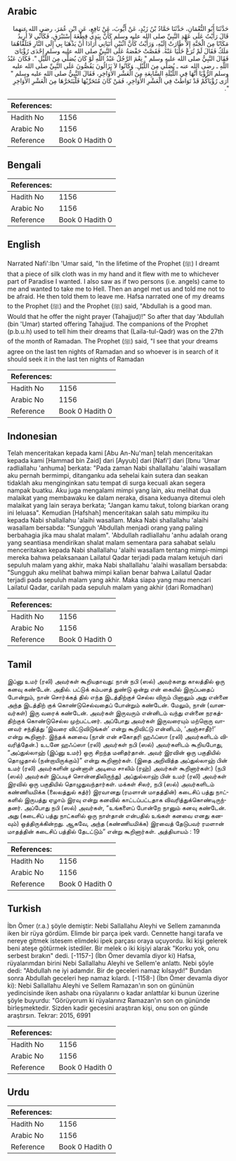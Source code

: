 ## Arabic


<div dir="rtl" lang="ar" style={{fontSize:'larger',backgroundColor:'#f8f9fa',padding:20}}>
حَدَّثَنَا أَبُو النُّعْمَانِ، حَدَّثَنَا حَمَّادُ بْنُ زَيْدٍ، عَنْ أَيُّوبَ، عَنْ نَافِعٍ، عَنِ ابْنِ عُمَرَ، رضى الله عنهما قَالَ رَأَيْتُ عَلَى عَهْدِ النَّبِيِّ صلى الله عليه وسلم كَأَنَّ بِيَدِي قِطْعَةَ إِسْتَبْرَقٍ، فَكَأَنِّي لاَ أُرِيدُ مَكَانًا مِنَ الْجَنَّةِ إِلاَّ طَارَتْ إِلَيْهِ، وَرَأَيْتُ كَأَنَّ اثْنَيْنِ أَتَيَانِي أَرَادَا أَنْ يَذْهَبَا بِي إِلَى النَّارِ فَتَلَقَّاهُمَا مَلَكٌ فَقَالَ لَمْ تُرَعْ خَلِّيَا عَنْهُ‏.‏ فَقَصَّتْ حَفْصَةُ عَلَى النَّبِيِّ صلى الله عليه وسلم إِحْدَى رُؤْيَاىَ فَقَالَ النَّبِيُّ صلى الله عليه وسلم ‏"‏ نِعْمَ الرَّجُلُ عَبْدُ اللَّهِ لَوْ كَانَ يُصَلِّي مِنَ اللَّيْلِ ‏"‏‏.‏ فَكَانَ عَبْدُ اللَّهِ ـ رضى الله عنه ـ يُصَلِّي مِنَ اللَّيْلِ‏.‏ وَكَانُوا لاَ يَزَالُونَ يَقُصُّونَ عَلَى النَّبِيِّ صلى الله عليه وسلم الرُّؤْيَا أَنَّهَا فِي اللَّيْلَةِ السَّابِعَةِ مِنَ الْعَشْرِ الأَوَاخِرِ، فَقَالَ النَّبِيُّ صلى الله عليه وسلم ‏"‏ أَرَى رُؤْيَاكُمْ قَدْ تَوَاطَتْ فِي الْعَشْرِ الأَوَاخِرِ، فَمَنْ كَانَ مُتَحَرِّيْهَا فَلْيَتَحَرَّهَا مِنَ الْعَشْرِ الأَوَاخِرِ ‏"‏‏.‏
</div>
<div style={{backgroundColor:'#f8f9fa',padding:20, marginBottom: 10}}><table> <thead> <tr> <th>References:</th> <th></th> </tr> </thead> <tbody><tr><td>Hadith No</td><td>1156</td></tr><tr><td>Arabic No</td><td>1156</td></tr><tr><td>Reference</td><td>Book 0 Hadith 0</td></tr></tbody></table></div>

## Bengali


<div dir="ltr" lang="bn" style={{fontSize:'larger',backgroundColor:'#f8f9fa',padding:20}}>

</div>
<div style={{backgroundColor:'#f8f9fa',padding:20, marginBottom: 10}}><table> <thead> <tr> <th>References:</th> <th></th> </tr> </thead> <tbody><tr><td>Hadith No</td><td>1156</td></tr><tr><td>Arabic No</td><td>1156</td></tr><tr><td>Reference</td><td>Book 0 Hadith 0</td></tr></tbody></table></div>

## English


<div dir="ltr" lang="en" style={{fontSize:'larger',backgroundColor:'#f8f9fa',padding:20}}>
Narrated Nafi':Ibn 'Umar said, "In the lifetime of the Prophet (ﷺ) I dreamt that a piece of silk cloth was in my hand and it flew with me to whichever part of Paradise I wanted. I also saw as if two persons (i.e. angels) came to me and wanted to take me to Hell. Then an angel met us and told me not to be afraid. He then told them to leave me. Hafsa narrated one of my dreams to the Prophet (ﷺ) and the Prophet (ﷺ) said, "Abdullah is a good man. Would that he offer the night prayer (Tahajjud)!" So after that day 'Abdullah (bin 'Umar) started offering Tahajjud. The companions of the Prophet (p.b.u.h) used to tell him their dreams that (Laila-tul-Qadr) was on the 27th of the month of Ramadan. The Prophet (ﷺ) said, "I see that your dreams agree on the last ten nights of Ramadan and so whoever is in search of it should seek it in the last ten nights of Ramadan
</div>
<div style={{backgroundColor:'#f8f9fa',padding:20, marginBottom: 10}}><table> <thead> <tr> <th>References:</th> <th></th> </tr> </thead> <tbody><tr><td>Hadith No</td><td>1156</td></tr><tr><td>Arabic No</td><td>1156</td></tr><tr><td>Reference</td><td>Book 0 Hadith 0</td></tr></tbody></table></div>

## Indonesian


<div dir="ltr" lang="id" style={{fontSize:'larger',backgroundColor:'#f8f9fa',padding:20}}>
Telah menceritakan kepada kami [Abu An-Nu'man] telah menceritakan kepada kami [Hammad bin Zaid] dari [Ayyub] dari [Nafi'] dari [Ibnu 'Umar radliallahu 'anhuma] berkata: "Pada zaman Nabi shallallahu 'alaihi wasallam aku pernah bermimpi, ditanganku ada sehelai kain sutera dan seakan tidaklah aku menginginkan satu tempat di surga kecuali akan segera nampak buatku. Aku juga mengalami mimpi yang lain, aku melihat dua malaikat yang membawaku ke dalam neraka, disana keduanya ditemui oleh malaikat yang lain seraya berkata; "Jangan kamu takut, tolong biarkan orang ini leluasa". Kemudian [Hafshah] menceritakan salah satu mimpiku itu kepada Nabi shallallahu 'alaihi wasallam. Maka Nabi shallallahu 'alaihi wasallam bersabda: "Sungguh 'Abdullah menjadi orang yang paling berbahagia jika mau shalat malam". 'Abdullah radliallahu 'anhu adalah orang yang seantiasa mendirikan shalat malam sementara para sahabat selalu menceritakan kepada Nabi shallallahu 'alaihi wasallam tentang mimpi-mimpi mereka bahwa pelaksanaan Lailatul Qadar terjadi pada malam ketujuh dari sepuluh malam yang akhir, maka Nabi shallallahu 'alaihi wasallam bersabda: "Sungguh aku melihat bahwa mimpi kalian benar bahwa Lailatul Qadar terjadi pada sepuluh malam yang akhir. Maka siapa yang mau mencari Lailatul Qadar, carilah pada sepuluh malam yang akhir (dari Romadhan)
</div>
<div style={{backgroundColor:'#f8f9fa',padding:20, marginBottom: 10}}><table> <thead> <tr> <th>References:</th> <th></th> </tr> </thead> <tbody><tr><td>Hadith No</td><td>1156</td></tr><tr><td>Arabic No</td><td>1156</td></tr><tr><td>Reference</td><td>Book 0 Hadith 0</td></tr></tbody></table></div>

## Tamil


<div dir="ltr" lang="ta" style={{fontSize:'larger',backgroundColor:'#f8f9fa',padding:20}}>
இப்னு உமர் (ரலி) அவர்கள் கூறியதாவது: நான் நபி (ஸல்) அவர்களது காலத்தில் ஒரு கனவு கண்டேன். அதில். பட்டுக் கம்பளத் துண்டு ஒன்று என் கையில் இருப்பதைப் போன்றும், நான் சொர்க்கத் தில் எந்த இடத்திற்குச் செல்ல விரும் பினாலும் அது என்னை அந்த இடத்திற் குக் கொண்டுசெல்வதைப் போன்றும் கண்டேன். மேலும், நான் (வானவர்கள்) இரு வரைக் கண்டேன். அவர்கள் இருவரும் என்னிடம் வந்து என்னை நரகத்திற்குக் கொண்டுசெல்ல முற்பட்டனர். அப்போது அவர்கள் இருவரையும் மற்றொரு வானவர் சந்தித்து ‘இவரை விட்டுவிடுங்கள்’ என்று கூறிவிட்டு என்னிடம், ‘அஞ்சாதீர்!’ என்று கூறினார். இந்தக் கனவை (நான் என் சகோதரி ஹஃப்ஸா (ரலி) அவர்களிடம் விவரித்தேன்.) உடனே ஹஃப்ஸா (ரலி) அவர்கள் நபி (ஸல்) அவர்களிடம் கூறியபோது, “அப்துல்லாஹ் (இப்னு உமர்) ஒரு சிறந்த மனிதர்தான். அவர் இரவின் ஒரு பகுதியில் தொழுதால் (நன்றாயிருக்கும்)” என்று கூறினார்கள். (இதை அறிவித்த அப்துல்லாஹ் பின் உமர் (ரலி) அவர்களின் முன்னாள் அடிமை சாலிம் (ரஹ்) அவர்கள் கூறினார்கள்:) (நபி (ஸல்) அவர்கள் இப்படிச் சொன்னதிலிருந்து) அப்துல்லாஹ் பின் உமர் (ரலி) அவர்கள் இரவில் ஒரு பகுதியில் தொழுதுவந்தார்கள். மக்கள் சிலர், நபி (ஸல்) அவர்களிடம் கண்ணியமிக்க (லைலத்துல் கத்ர்) இரவானது (ரமளான் மாதத்தின்) கடைசிப் பத்து நாட்களில் இருபத்து ஏழாம் இரவு என்று கனவில் காட்டப்பட்டதாக விவரித்துக்கொண்டிருந்தனர். அப்போது நபி (ஸல்) அவர்கள், “உங்களைப் போன்றே நானும் கனவு கண்டேன். அது (கடைசிப் பத்து நாட்களில் ஒரு நாள்தான் என்பதில் உங்கள் கனவை எனது கனவும்) ஒத்திருக்கின்றது. ஆகவே, அந்த (கண்ணியமிக்க) இரவைத் தேடுபவர் ரமளான் மாதத்தின் கடைசிப் பத்தில் தேடட்டும்” என்று கூறினார்கள். அத்தியாயம் : 19
</div>
<div style={{backgroundColor:'#f8f9fa',padding:20, marginBottom: 10}}><table> <thead> <tr> <th>References:</th> <th></th> </tr> </thead> <tbody><tr><td>Hadith No</td><td>1156</td></tr><tr><td>Arabic No</td><td>1156</td></tr><tr><td>Reference</td><td>Book 0 Hadith 0</td></tr></tbody></table></div>

## Turkish


<div dir="ltr" lang="tr" style={{fontSize:'larger',backgroundColor:'#f8f9fa',padding:20}}>
İbn Ömer (r.a.) şöyle demiştir: Nebi Sallallahu Aleyhi ve Sellem zamanında iken bir rüya gördüm. Elimde bir parça ipek vardı. Cennette hangi tarafa ve nereye gitmek istesem elimdeki ipek parçası oraya uçuyordu. İki kişi gelerek beni ateşe götürmek istediler. Bir melek o iki kişiyi alarak "Korku yok, onu serbest bırakın" dedi. [-1157-] (İbn Ömer devamla diyor ki) Hafsa, rüyalarımdan birini Nebi Sallallahu Aleyhi ve Sellem'e anlattı. Nebi şöyle dedi: "Abdullah ne iyi adamdır. Bir de geceleri namaz kılsaydı!" Bundan sonra Abdullah geceleri hep namaz kılardı. [-1158-] (İbn Ömer devamla diyor ki): Nebi Sallallahu Aleyhi ve Sellem Ramazan'ın son on gününün yedincisinde iken ashabı ona rüyalarını o kadar anlattılar ki bunun üzerine şöyle buyurdu: "Görüyorum ki rüyalarınız Ramazan'ın son on gününde birleşmektedir. Sizden kadir gecesini araştıran kişi, onu son on günde araştırsın. Tekrar: 2015, 6991
</div>
<div style={{backgroundColor:'#f8f9fa',padding:20, marginBottom: 10}}><table> <thead> <tr> <th>References:</th> <th></th> </tr> </thead> <tbody><tr><td>Hadith No</td><td>1156</td></tr><tr><td>Arabic No</td><td>1156</td></tr><tr><td>Reference</td><td>Book 0 Hadith 0</td></tr></tbody></table></div>

## Urdu


<div dir="rtl" lang="ur" style={{fontSize:'larger',backgroundColor:'#f8f9fa',padding:20}}>

</div>
<div style={{backgroundColor:'#f8f9fa',padding:20, marginBottom: 10}}><table> <thead> <tr> <th>References:</th> <th></th> </tr> </thead> <tbody><tr><td>Hadith No</td><td>1156</td></tr><tr><td>Arabic No</td><td>1156</td></tr><tr><td>Reference</td><td>Book 0 Hadith 0</td></tr></tbody></table></div>